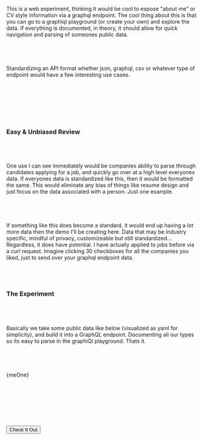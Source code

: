 
This is a web experiment, thinking it would be cool to expose "about me" or CV style information via a graphql endpoint. The cool thing about this is that you can go to a graphiql playground (or create your own) and explore the data. If everything is documented, in theory, it should allow for quick navigation and parsing of someones public data.

&nbsp;&nbsp;
-----

Standardizing an API format whether json, graphql, csv or whatever type of endpoint would have a few interesting use cases.

&nbsp;&nbsp;
-----

<ImageOne src="os.png" alt="OS Spinner"
  caption="Exposed data being parsed by a machine, with everyones data the same" />

&nbsp;&nbsp;
-----

### Easy & Unbiased Review

&nbsp;&nbsp;
-----

One use I can see immediately would be companies ability to parse through candidates applying for a job, and quickly go over at a high level everyones data. If everyones data is standardized like this, then it would be formatted the same. This would eliminate any bias of things like resume design and just focus on the data associated with a person. Just one example.

&nbsp;&nbsp;
-----

If something like this does become a standard, it would end up having a lot more data then the demo I'll be creating here. Data that may be industry specific, mindful of privacy, customizeable but still standardized... Regardless, it does have potential. I have actually applied to jobs before via a curl request. Imagine clicking 30 checkboxes for all the companies you liked, just to send over your graphql endpoint data.

&nbsp;&nbsp;
-----

### The Experiment

&nbsp;&nbsp;
-----

Basically we take some public data like below (visualized as yaml for simplicity), and build it into a GraphQL endpoint. Documenting all our types so its easy to parse in the graphiQl playground. Thats it.

&nbsp;&nbsp;
-----

<Highlight language="yaml">{meOne}</Highlight>

&nbsp;&nbsp;
-----

&nbsp;&nbsp;
-----

<Button href="/lab/about-me-graphql-endpoint" className="block gr-tw-3 py-6 px-8 max-w-xs mx-auto rounded hover:opacity-75 text-center" target="_blank">
<span className="text-white">Check It Out</span></Button>
